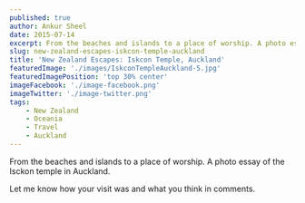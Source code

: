 ```yaml
---
published: true
author: Ankur Sheel
date: 2015-07-14
excerpt: From the beaches and islands to a place of worship. A photo essay of the Isckon temple in Auckland.
slug: new-zealand-escapes-iskcon-temple-auckland
title: 'New Zealand Escapes: Iskcon Temple, Auckland'
featuredImage: './images/IskconTempleAuckland-5.jpg'
featuredImagePosition: 'top 30% center'
imageFacebook: './image-facebook.png'
imageTwitter: './image-twitter.png'
tags:
    - New Zealand
    - Oceania
    - Travel
    - Auckland
---
```



From the beaches and islands to a place of worship. A photo essay of the Isckon temple in Auckland.

<ImageGallery relativeDirectory={props.path} />

Let me know how your visit was and what you think in comments.

